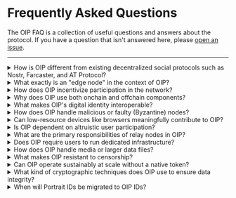 

# Frequently Asked Questions
The OIP FAQ is a collection of useful questions and answers about the
protocol. If you have a question that isn't answered here, please
[open an issue](https://github.com/openinternetprotocol/oip-website/issues).

--- 

<details>
  <summary>How is OIP different from existing decentralized social protocols such as Nostr, Farcaster, and AT Protocol?</summary>
  OIP introduces edge-node caching at the client level, enabling devices—including mobile clients—to cache and serve data back into the network. This ensures high data availability and resilience even if relay nodes experience downtime or prune infrequently accessed data. Unlike protocols such as Nostr, Farcaster, or AT Protocol, OIP decentralizes not only data storage but also the responsibility for data availability, significantly enhancing overall network robustness.
</details>

<details>
  <summary>What exactly is an "edge node" in the context of OIP?</summary>
  An edge node is a lightweight participant in the OIP network—often operated by application clients on everyday devices like smartphones or laptops. Edge nodes cache data locally and supply this cached content to other network participants when relay nodes are unreachable or when requested data has been pruned from relay storage. This edge-node caching mechanism is a distinctive feature of OIP, greatly improving network availability and resilience.
</details>

<details>
  <summary>How does OIP incentivize participation in the network?</summary>
  OIP is built around the concept of social capital, where users' constructive participation contributes directly to their measurable reputation within the network. Users of apps built on OIP enhance their social capital by reliably caching and serving data, thereby aligning individual rational interests with the collective good of the protocol. This reputation-based incentive structure ensures active participation without relying solely on altruism, fostering long-term network sustainability.
</details>

<details>
  <summary>Why does OIP use both onchain and offchain components?</summary>
  OIP employs a hybrid architecture with onchain smart contracts and offchain relay and edge nodes to achieve an optimal balance of scalability, security, and interoperability. The onchain layer provides verifiable identity management, application standards, and data integrity guarantees, while the offchain peer-to-peer networking layer efficiently manages the high message throughput essential for social applications. This design enables applications to scale naturally without compromising decentralization or trust.
</details>

<details>
  <summary>What makes OIP's digital identity interoperable?</summary>
  OIP uses Ethereum-based smart contracts for identity management, allowing user identities and associated social graphs to be portable across all applications built on OIP. Users of apps built on OIP maintain full control over their digital identity, ensuring seamless transitions between different platforms and eliminating vendor lock-in. This ensures user autonomy, flexibility, and ecosystem-wide interoperability.
</details>
 
 <details>
  <summary>How does OIP handle malicious or faulty (Byzantine) nodes?</summary>
  OIP leverages cryptographic techniques, reputation systems, and Byzantine fault-tolerant consensus mechanisms to handle malicious or faulty nodes. Misbehaving nodes lose social capital, reducing their influence and participation capabilities within the network. This structured penalty system ensures network integrity and discourages malicious behaviors.
</details>

<details>
  <summary>Can low-resource devices like browsers meaningfully contribute to OIP?</summary>
  Yes. OIP is designed with a tiered participation model, enabling even minimal-resource devices, such as web browsers, to temporarily cache and provide data. These clients contribute to data availability without significant overhead, ensuring wide accessibility and participation across diverse device capabilities.
</details>

<details>
  <summary>Is OIP dependent on altruistic user participation?</summary>
  No. OIP explicitly recognizes that purely altruistic participation isn't sustainable at scale. Instead, it employs a reputation-based social capital system that rewards rational, constructive contributions, aligning users' individual incentives with collective network sustainability.
</details>

<details>
  <summary>What are the primary responsibilities of relay nodes in OIP?</summary>
  Relay nodes in OIP facilitate the efficient propagation of messages across the network. They forward messages without necessarily storing extensive historical data, relying on edge nodes for additional caching. This design reduces their operational burden, enhancing network efficiency and scalability.
</details>

<details>
  <summary>Does OIP require users to run dedicated infrastructure?</summary>
  No. OIP is designed so that participation in infrastructure maintenance occurs naturally as users interact with applications. By integrating lightweight edge-node capabilities into standard app clients, users automatically contribute to data caching and availability, eliminating the need for specialized infrastructure.
</details>

<details>
  <summary>How does OIP handle media or larger data files?</summary>
  Messages in OIP are optimized to be small (typically sub-1KB). Larger media files or data objects are referenced by content identifiers (CIDs) and stored separately in content-addressable networks such as IPFS. This approach ensures efficient propagation of messages across the network without unnecessary bandwidth usage.
</details>

<details>
  <summary>What makes OIP resistant to censorship?</summary>
  OIP achieves censorship resistance through decentralized, peer-to-peer distribution of data and the absence of centralized points of control. Content is cached and served by a large number of edge nodes and relays, ensuring no single entity or small group can effectively restrict access or alter information integrity.
</details>

<details>
  <summary>Can OIP operate sustainably at scale without a native token?</summary>
  Yes. OIP does not require a native token to incentivize participation. Instead, it relies on a reputation-based incentive model—social capital—where contributions are rewarded through increased trust and visibility within the network. This model fosters sustainable growth without economic complexity or token-related governance challenges.
</details>

<details>
  <summary>What kind of cryptographic techniques does OIP use to ensure data integrity?</summary>
  OIP employs cryptographic hashes and signatures to ensure data integrity and authenticity. Content-addressed storage techniques (such as those inspired by IPLD) and digital signatures prevent tampering and verify the authenticity of messages, maintaining trust and transparency across the network.
</details>

<details>
<summary>When will Portrait IDs be migrated to OIP IDs?</summary>
  Portrait IDs are expected to be migrated to OIP IDs in Q2 2025. 
</details>